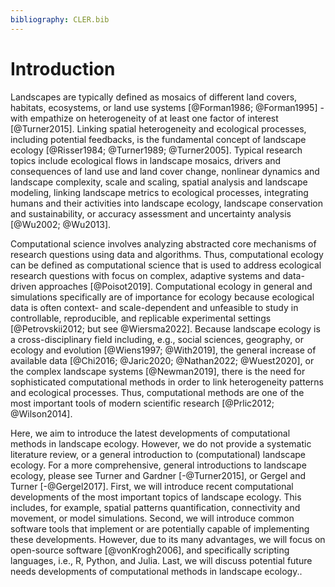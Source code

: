 ```yaml
---
bibliography: CLER.bib
---
```


<!-- Person responsible: Hesselbarth -->

# Introduction

Landscapes are typically defined as mosaics of different land covers, habitats, ecosystems, or land use systems [@Forman1986; @Forman1995] - with empathize on heterogeneity of at least one factor of interest [@Turner2015].
Linking spatial heterogeneity and ecological processes, including potential feedbacks, is the fundamental concept of landscape ecology [@Risser1984; @Turner1989; @Turner2005].
Typical research topics include ecological flows in landscape mosaics, drivers and consequences of land use and land cover change, nonlinear dynamics and landscape complexity, scale and scaling, spatial analysis and landscape modeling, linking landscape metrics to ecological processes, integrating humans and their activities into landscape ecology, landscape conservation and sustainability, or accuracy assessment and uncertainty analysis [@Wu2002; @Wu2013].

Computational science involves analyzing abstracted core mechanisms of research questions using data and algorithms.
Thus, computational ecology can be defined as computational science that is used to address ecological research questions with focus on complex, adaptive systems and data-driven approaches [@Poisot2019].
Computational ecology in general and simulations specifically are of importance for ecology because ecological data is often context- and scale-dependent and unfeasible to study in controllable, reproducible, and replicable experimental settings [@Petrovskii2012; but see @Wiersma2022].
Because landscape ecology is a cross-disciplinary field including, e.g., social sciences, geography, or ecology and evolution [@Wiens1997; @With2019], the general increase of available data [@Chi2016; @Jaric2020; @Nathan2022; @Wuest2020], or the complex landscape systems [@Newman2019], there is the need for sophisticated computational methods in order to link heterogeneity patterns and ecological processes.
Thus, computational methods are one of the most important tools of modern scientific research [@Prlic2012; @Wilson2014].

Here, we aim to introduce the latest developments of computational methods in landscape ecology.
However, we do not provide a systematic literature review, or a general introduction to (computational) landscape ecology.
For a more comprehensive, general introductions to landscape ecology, please see Turner and Gardner [-@Turner2015], or Gergel and Turner [-@Gergel2017].
First, we will introduce recent computational developments of the most important topics of landscape ecology.
This includes, for example, spatial patterns quantification, connectivity and movement, or model simulations.
Second, we will introduce common software tools that implement or are potentially capable of implementing these developments.
However, due to its many advantages, we will focus on open-source software [@vonKrogh2006], and specifically scripting languages, i.e., R, Python, and Julia.
Last, we will discuss potential future needs developments of computational methods in landscape ecology..
